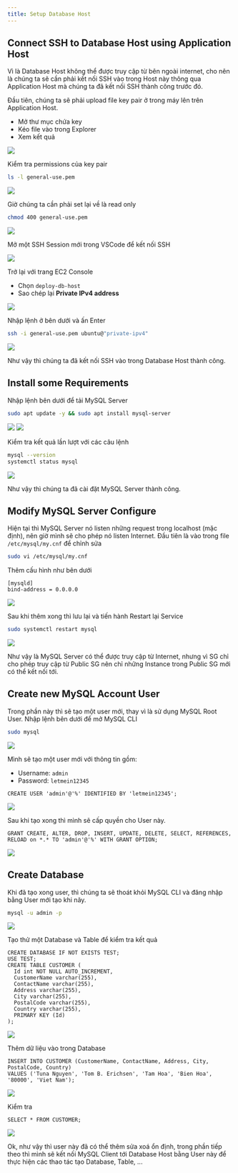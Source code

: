 ```yaml
---
title: Setup Database Host
---
```


## Connect SSH to Database Host using Application Host

Vì là Database Host không thể được truy cập từ bên ngoài internet, cho nên là chúng ta sẽ cần phải kết nối SSH vào trong Host này thông qua Application Host mà chúng ta đã kết nối SSH thành công trước đó.

Đầu tiên, chúng ta sẽ phải upload file key pair ở trong máy lên trên Application Host.

- Mở thư mục chứa key
- Kéo file vào trong Explorer
- Xem kết quả

<Image src="/assets/preparation/2.4.1.png" />

Kiểm tra permissions của key pair

```bash
ls -l general-use.pem
```

<Image src="/assets/preparation/2.4.2.png" />

Giờ chúng ta cần phải set lại về là read only

```bash
chmod 400 general-use.pem
```

<Image src="/assets/preparation/2.4.3.png" />

Mở một SSH Session mới trong VSCode để kết nối SSH

<Image src="/assets/preparation/2.4.4.png" />

Trở lại với trang EC2 Console

- Chọn `deploy-db-host`
- Sao chép lại **Private IPv4 address**

<Image src="/assets/preparation/2.4.5.png" />

Nhập lệnh ở bên dưới và ấn Enter

```bash
ssh -i general-use.pem ubuntu@"private-ipv4"
```

<Image src="/assets/preparation/2.4.6.png" />

Như vậy thì chúng ta đã kết nối SSH vào trong Database Host thành công.

## Install some Requirements

Nhập lệnh bên dưới để tải MySQL Server

```bash
sudo apt update -y && sudo apt install mysql-server
```

<Image src="/assets/preparation/2.4.7.png" />

<Image src="/assets/preparation/2.4.8.png" />

Kiểm tra kết quả lần lượt với các câu lệnh

```bash
mysql --version
systemctl status mysql
```

<Image src="/assets/preparation/2.4.9.png" />

Như vậy thì chúng ta đã cài đặt MySQL Server thành công.

## Modify MySQL Server Configure

Hiện tại thì MySQL Server nó listen những request trong localhost (mặc định), nên giờ mình sẽ cho phép nó listen Internet. Đầu tiên là vào trong file `/etc/mysql/my.cnf` để chỉnh sửa

```bash
sudo vi /etc/mysql/my.cnf
```

Thêm cấu hình như bên dưới

```vi
[mysqld]
bind-address = 0.0.0.0
```

<Image src="/assets/preparation/2.4.10.png" />

Sau khi thêm xong thì lưu lại và tiến hành Restart lại Service

```bash
sudo systemctl restart mysql
```

<Image src="/assets/preparation/2.4.11.png" />

Như vậy là MySQL Server có thể được truy cập từ Internet, nhưng vì SG chỉ cho phép truy cập từ Public SG nên chỉ những Instance trong Public SG mới có thể kết nối tới.

## Create new MySQL Account User

Trong phần này thì sẽ tạo một user mới, thay vì là sử dụng MySQL Root User. Nhập lệnh bên dưới để mở MySQL CLI

```bash
sudo mysql
```

<Image src="/assets/preparation/2.4.12.png" />

Mình sẽ tạo một user mới với thông tin gồm:

- Username: `admin`
- Password: `letmein12345`

```mysql
CREATE USER 'admin'@'%' IDENTIFIED BY 'letmein12345';
```

<Image src="/assets/preparation/2.4.13.png" />

Sau khi tạo xong thì mình sẽ cấp quyền cho User này.

```mysql
GRANT CREATE, ALTER, DROP, INSERT, UPDATE, DELETE, SELECT, REFERENCES, RELOAD on *.* TO 'admin'@'%' WITH GRANT OPTION;
```

<Image src="/assets/preparation/2.4.14.png" />

## Create Database

Khi đã tạo xong user, thì chúng ta sẽ thoát khỏi MySQL CLI và đăng nhập bằng User mới tạo khi nãy.

```bash
mysql -u admin -p
```

<Image src="/assets/preparation/2.4.15.png" />

Tạo thử một Database và Table để kiểm tra kết quả

```mysql
CREATE DATABASE IF NOT EXISTS TEST;
USE TEST;
CREATE TABLE CUSTOMER (
  Id int NOT NULL AUTO_INCREMENT,
  CustomerName varchar(255),
  ContactName varchar(255),
  Address varchar(255),
  City varchar(255),
  PostalCode varchar(255),
  Country varchar(255),
  PRIMARY KEY (Id)
);
```

<Image src="/assets/preparation/2.4.16.png" />

Thêm dữ liệu vào trong Database

```mysql
INSERT INTO CUSTOMER (CustomerName, ContactName, Address, City, PostalCode, Country)
VALUES ('Tuna Nguyen', 'Tom B. Erichsen', 'Tam Hoa', 'Bien Hoa', '80000', 'Viet Nam');
```

<Image src="/assets/preparation/2.4.17.png" />

Kiểm tra

```mysql
SELECT * FROM CUSTOMER;
```

<Image src="/assets/preparation/2.4.18.png" />

Ok, như vậy thì user này đã có thể thêm sửa xoá ổn định, trong phần tiếp theo thì mình sẽ kết nối MySQL Client tới Database Host bằng User này để thực hiện các thao tác tạo Database, Table, ...
